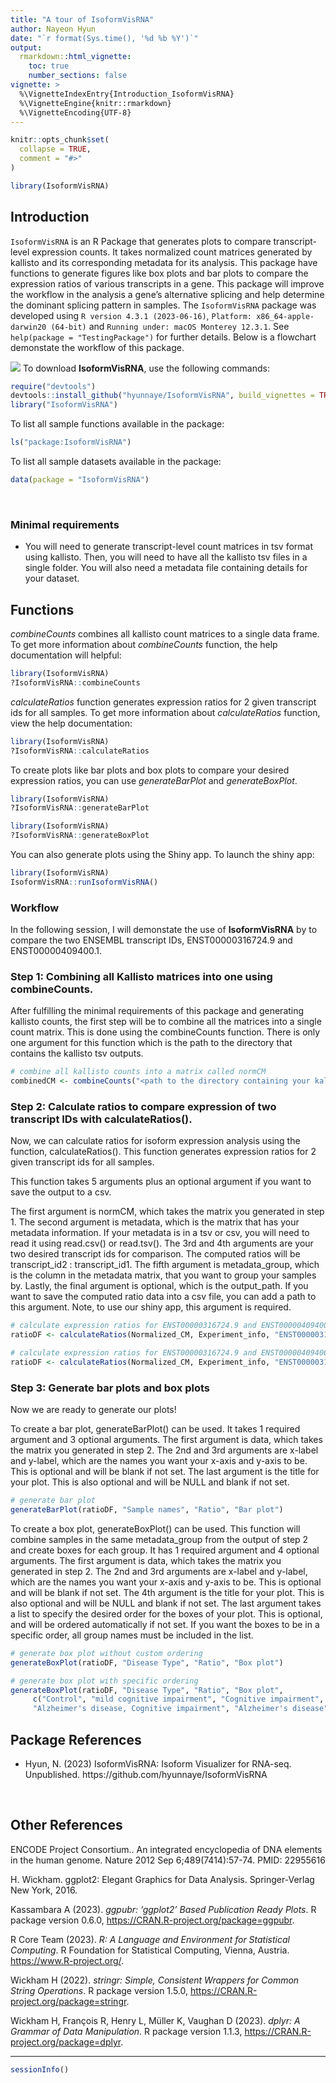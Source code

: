 ```yaml
---
title: "A tour of IsoformVisRNA"
author: Nayeon Hyun
date: "`r format(Sys.time(), '%d %b %Y')`"
output: 
  rmarkdown::html_vignette:
    toc: true
    number_sections: false
vignette: >
  %\VignetteIndexEntry{Introduction_IsoformVisRNA}
  %\VignetteEngine{knitr::rmarkdown}
  %\VignetteEncoding{UTF-8}
---
```


```r
knitr::opts_chunk$set(
  collapse = TRUE,
  comment = "#>"
)
```

```r
library(IsoformVisRNA)
```

## Introduction

`IsoformVisRNA` is an R Package that generates plots to compare transcript-level expression counts. 
It takes normalized count matrices generated by kallisto and its corresponding metadata for its analysis.
This package have functions to generate figures like box plots and bar plots to compare the expression ratios of various transcripts in a gene.
This package will improve the workflow in the analysis a gene’s alternative splicing and help determine the dominant splicing pattern in samples.
The `IsoformVisRNA` package was developed using `R version 4.3.1 (2023-06-16)`, `Platform: x86_64-apple-darwin20 (64-bit)` and `Running under: macOS Monterey 12.3.1`. See `help(package = "TestingPackage")` for further details. 
Below is a flowchart demonstate the workflow of this package.

![](../inst/extdata/flowchart.png)
To download **IsoformVisRNA**, use the following commands:

``` r
require("devtools")
devtools::install_github("hyunnaye/IsoformVisRNA", build_vignettes = TRUE)
library("IsoformVisRNA")
```
To list all sample functions available in the package:
``` r
ls("package:IsoformVisRNA")
```

To list all sample datasets available in the package:
``` r
data(package = "IsoformVisRNA")
```

<br>


### Minimal requirements

* You will need to generate transcript-level count matrices in tsv format using kallisto. Then, you will need to have all the kallisto tsv files in a single folder. You will also need a metadata file containing details for your dataset.

## Functions

*combineCounts* combines all kallisto count matrices to a single data frame.
To get more information about *combineCounts* function, the help documentation will helpful:
```r
library(IsoformVisRNA)
?IsoformVisRNA::combineCounts
``` 

*calculateRatios* function generates expression ratios for 2 given transcript ids for all samples.
To get more information about *calculateRatios* function, view the help documentation:
```r
library(IsoformVisRNA)
?IsoformVisRNA::calculateRatios
``` 

To create plots like bar plots and box plots to compare your desired expression ratios, you can use *generateBarPlot* and *generateBoxPlot*.
```r
library(IsoformVisRNA)
?IsoformVisRNA::generateBarPlot
``` 

```r
library(IsoformVisRNA)
?IsoformVisRNA::generateBoxPlot
``` 

You can also generate plots using the Shiny app. To launch the shiny app:
``` r
library(IsoformVisRNA)
IsoformVisRNA::runIsoformVisRNA()
``` 
### Workflow
In the following session, I will demonstate the use of **IsoformVisRNA** by to compare the two ENSEMBL transcript IDs, ENST00000316724.9 and ENST00000409400.1.

### Step 1: Combining all Kallisto matrices into one using combineCounts.
After fulfilling the minimal requirements of this package and generating kallisto counts, the first step will be to combine all the matrices into a single count matrix. 
This is done using the combineCounts function. There is only one argument for this function which is the path to the directory that contains the kallisto tsv outputs.


``` r
# combine all kallisto counts into a matrix called normCM
combinedCM <- combineCounts("<path to the directory containing your kallisto outputs>")

```

### Step 2: Calculate ratios to compare expression of two transcript IDs with calculateRatios().
Now, we can calculate ratios for isoform expression analysis using the function, calculateRatios(). This function generates expression ratios for 2 given transcript ids for all samples.

This function takes 5 arguments plus an optional argument if you want to save the output to a csv.

The first argument is normCM, which takes the matrix you generated in step 1.
The second argument is metadata, which is the matrix that has your metadata information. If your metadata is in a tsv or csv, you will need to read it using read.csv() or read.tsv().
The 3rd and 4th arguments are your two desired transcript ids for comparison. 
The computed ratios will be transcript_id2 : transcript_id1.
The fifth argument is metadata_group, which is the column in the metadata matrix, that you want to group your samples by.
Lastly, the final argument is optional, which is the output_path. If you want to save the computed ratio data into a csv file, you can add a path to this argument. Note, to use our shiny app, this argument is required.

``` r
# calculate expression ratios for ENST00000316724.9 and ENST00000409400.1 without saving to a CSV.
ratioDF <- calculateRatios(Normalized_CM, Experiment_info, "ENST00000316724.9", "ENST00000409400.1", "Biosample_summary")

# calculate expression ratios for ENST00000316724.9 and ENST00000409400.1 and save to a CSV to use with the shiny app.
ratioDF <- calculateRatios(Normalized_CM, Experiment_info, "ENST00000316724.9", "ENST00000409400.1", "Biosample_summary", "./ratioDF.csv")

```
### Step 3: Generate bar plots and box plots

Now we are ready to generate our plots!

To create a bar plot, generateBarPlot() can be used.
It takes 1 required argument and 3 optional arguments.
The first argument is data, which takes the matrix you generated in step 2.
The 2nd and 3rd arguments are x-label and y-label, which are the names you want your x-axis and y-axis to be. This is optional and will be blank if not set.
The last argument is the title for your plot. This is also optional and will be NULL and blank if not set. 

``` r
# generate bar plot
generateBarPlot(ratioDF, "Sample names", "Ratio", "Bar plot")

```

To create a box plot, generateBoxPlot() can be used. This function will combine samples in the same metadata_group from the output of step 2 and create boxes for each group. 
It has 1 required argument and 4 optional arguments.
The first argument is data, which takes the matrix you generated in step 2.
The 2nd and 3rd arguments are x-label and y-label, which are the names you want your x-axis and y-axis to be. This is optional and will be blank if not set.
The 4th argument is the title for your plot. This is also optional and will be NULL and blank if not set. 
The last argument takes a list to specify the desired order for the boxes of your plot. This is optional, and will be ordered automatically if not set. If you want the boxes to be in a specific order, all group names must be included in the list.

``` r
# generate box plot without custom ordering
generateBoxPlot(ratioDF, "Disease Type", "Ratio", "Box plot")

# generate box plot with specific ordering
generateBoxPlot(ratioDF, "Disease Type", "Ratio", "Box plot",
     c("Control", "mild cognitive impairment", "Cognitive impairment",
     "Alzheimer's disease, Cognitive impairment", "Alzheimer's disease"))

```


## Package References

- Hyun, N. (2023) IsoformVisRNA: Isoform Visualizer for RNA-seq. 
  Unpublished. https://github.com/hyunnaye/IsoformVisRNA

<br>

## Other References

  ENCODE Project Consortium.. An integrated encyclopedia of DNA elements in the human genome. Nature 2012 Sep 6;489(7414):57-74. PMID: 22955616
  
  H. Wickham. ggplot2: Elegant Graphics for Data Analysis. Springer-Verlag New York, 2016.
  
  Kassambara A (2023). _ggpubr: 'ggplot2' Based Publication Ready Plots_. R package version 0.6.0,
  <https://CRAN.R-project.org/package=ggpubr>.
  
  R Core Team (2023). _R: A Language and Environment for Statistical Computing_. R Foundation for Statistical
  Computing, Vienna, Austria. <https://www.R-project.org/>.
  
  Wickham H (2022). _stringr: Simple, Consistent Wrappers for Common String Operations_. R package version
  1.5.0, <https://CRAN.R-project.org/package=stringr>.
  
  Wickham H, François R, Henry L, Müller K, Vaughan D (2023). _dplyr: A Grammar of Data Manipulation_. R
  package version 1.1.3, <https://CRAN.R-project.org/package=dplyr>.
  
----

```r
sessionInfo()
```
